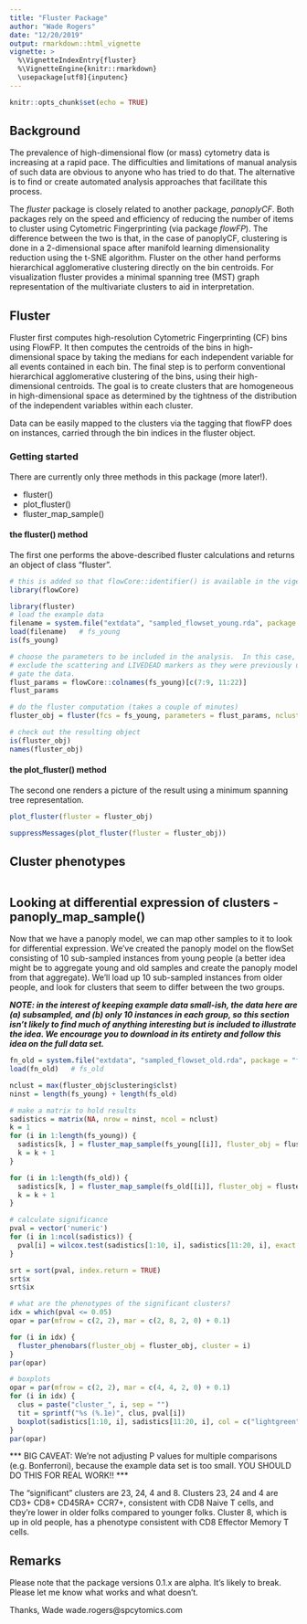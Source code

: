 ```yaml
---
title: "Fluster Package"
author: "Wade Rogers"
date: "12/20/2019"
output: rmarkdown::html_vignette
vignette: >
  %\VignetteIndexEntry{fluster}
  %\VignetteEngine{knitr::rmarkdown}
  \usepackage[utf8]{inputenc}
---
```


```r
knitr::opts_chunk$set(echo = TRUE)
```

## Background

The prevalence of high-dimensional flow (or mass) cytometry data is increasing at a rapid pace.
The difficulties and limitations of manual analysis of such data are obvious to anyone who has
tried to do that.  The alternative is to find or create automated analysis approaches that
facilitate this process.

The *fluster* package is closely related to another package, *panoplyCF*.  Both packages 
rely on the speed and efficiency of reducing the number of items to cluster using 
Cytometric Fingerprinting (via package *flowFP*).  The difference between the two is that,
in the case of panoplyCF, clustering is done in a 2-dimensional space after 
manifold learning dimensionality reduction using the t-SNE algorithm.  Fluster on the
other hand performs hierarchical agglomerative clustering directly on the bin centroids.
For visualization fluster provides a minimal spanning tree (MST) graph representation of
the multivariate clusters to aid in interpretation.

## Fluster
Fluster first computes high-resolution 
Cytometric Fingerprinting (CF) bins using FlowFP.  It then computes the centroids of the bins
in high-dimensional space by taking the medians for each independent variable for all
events contained in each bin. The final step is to perform conventional hierarchical agglomerative clustering of the
bins, using their high-dimensional centroids.  The goal is to create clusters
that are homogeneous in high-dimensional space as determined by the tightness of 
the distribution of the independent variables within each cluster.

Data can be easily mapped to the clusters via the tagging that flowFP does on instances,
carried through the bin indices in the fluster object.

### Getting started

There are currently only three methods in this package (more later!).

* fluster()
* plot_fluster()
* fluster_map_sample()

#### the fluster() method
The first one performs the above-described fluster calculations and returns an object of class "fluster".

```r
# this is added so that flowCore::identifier() is available in the vigette environment
library(flowCore)
```

```r
library(fluster)
# load the example data
filename = system.file("extdata", "sampled_flowset_young.rda", package = "fluster")
load(filename)   # fs_young
is(fs_young)

# choose the parameters to be included in the analysis.  In this case,
# exclude the scattering and LIVEDEAD markers as they were previously used to
# gate the data.
flust_params = flowCore::colnames(fs_young)[c(7:9, 11:22)]
flust_params

# do the fluster computation (takes a couple of minutes)
fluster_obj = fluster(fcs = fs_young, parameters = flust_params, nclust = NULL)

# check out the resulting object
is(fluster_obj)
names(fluster_obj)
```

#### the plot_fluster() method
The second one renders a picture of the result using a minimum spanning tree representation.

```r
plot_fluster(fluster = fluster_obj)
```

```r

suppressMessages(plot_fluster(fluster = fluster_obj))
```

## Cluster phenotypes
```r

```

## Looking at differential expression of clusters - panoply_map_sample()
Now that we have a panoply model, we can map other samples to it to look for differential expression.  We've created the panoply model on the flowSet consisting of 10 sub-sampled instances from young people (a better idea might be to aggregate young and old samples and create the panoply model from that aggregate).  We'll load up 10 sub-sampled instances from older people, and look for clusters that seem to differ between the two groups.

***NOTE: in the interest of keeping example data small-ish, the data here are (a) subsampled, and (b) only 10 instances in each group, so this section isn't likely to find much of anything interesting but is included to illustrate the idea.  We encourage you to download \link{https://flowrepository.org/id/FR-FCM-ZZGS} in its entirety and follow this idea on the full data set. ***

```r
fn_old = system.file("extdata", "sampled_flowset_old.rda", package = "fluster")
load(fn_old)   # fs_old

nclust = max(fluster_obj$clustering$clst)
ninst = length(fs_young) + length(fs_old)

# make a matrix to hold results
sadistics = matrix(NA, nrow = ninst, ncol = nclust)
k = 1
for (i in 1:length(fs_young)) {
  sadistics[k, ] = fluster_map_sample(fs_young[[i]], fluster_obj = fluster_obj)$fraction
  k = k + 1
}

for (i in 1:length(fs_old)) {
  sadistics[k, ] = fluster_map_sample(fs_old[[i]], fluster_obj = fluster_obj)$fraction
  k = k + 1
}

# calculate significance
pval = vector('numeric')
for (i in 1:ncol(sadistics)) {
  pval[i] = wilcox.test(sadistics[1:10, i], sadistics[11:20, i], exact = FALSE)$p.value
}

srt = sort(pval, index.return = TRUE)
srt$x
srt$ix

# what are the phenotypes of the significant clusters?
idx = which(pval <= 0.05)
opar = par(mfrow = c(2, 2), mar = c(2, 8, 2, 0) + 0.1)

for (i in idx) {
  fluster_phenobars(fluster_obj = fluster_obj, cluster = i)
}
par(opar)

# boxplots
opar = par(mfrow = c(2, 2), mar = c(4, 4, 2, 0) + 0.1)
for (i in idx) {
  clus = paste("cluster_", i, sep = "")
  tit = sprintf("%s (%.1e)", clus, pval[i])
  boxplot(sadistics[1:10, i], sadistics[11:20, i], col = c("lightgreen", "pink"), ylab = '', main = tit)
}
par(opar)

```

*** BIG CAVEAT: We're not adjusting P values for multiple comparisons (e.g. Bonferroni), because the example data set is too small.  YOU SHOULD DO THIS FOR REAL WORK!! ***

The "significant" clusters are 23, 24, 4 and 8.  Clusters 23, 24 and 4 are CD3+ CD8+ CD45RA+ CCR7+, consistent with CD8 Naive T cells, and they're lower in older folks compared to younger folks.  Cluster 8, which is up in old people, has a phenotype consistent with CD8 Effector Memory T cells.

## Remarks
Please note that the package versions 0.1.x are alpha.  It's likely to break.  Please let 
me know what works and what doesn't.

Thanks,
Wade
wade.rogers@spcytomics.com


